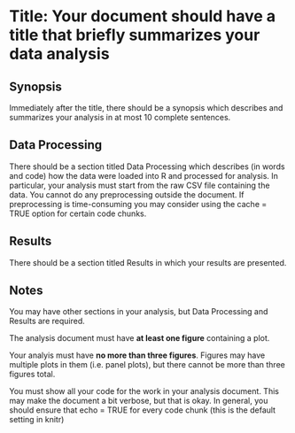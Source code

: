Title: Your document should have a title that briefly summarizes your data analysis
========================================================

## Synopsis
Immediately after the title, there should be a synopsis which describes and summarizes your analysis in at most 10 complete sentences.


## Data Processing
There should be a section titled Data Processing which describes (in words and code) how the data were loaded into R and processed for analysis. In particular, your analysis must start from the raw CSV file containing the data. You cannot do any preprocessing outside the document. If preprocessing is time-consuming you may consider using the cache = TRUE option for certain code chunks.


## Results
There should be a section titled Results in which your results are presented.


## Notes
You may have other sections in your analysis, but Data Processing and Results are required.

The analysis document must have **at least one figure** containing a plot.

Your analyis must have **no more than three figures**. Figures may have multiple plots in them (i.e. panel plots), but there cannot be more than three figures total.

You must show all your code for the work in your analysis document. This may make the document a bit verbose, but that is okay. In general, you should ensure that echo = TRUE for every code chunk (this is the default setting in knitr)